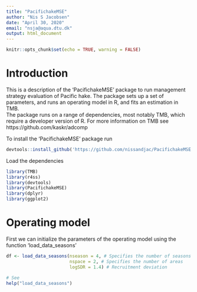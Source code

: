 ```yaml
---
title: "PacifichakeMSE"
author: "Nis S Jacobsen"
date: "April 30, 2020"
email: "nsja@aqua.dtu.dk"
output: html_document
---
```


```r
knitr::opts_chunk$set(echo = TRUE, warning = FALSE)
```
# Introduction

This is a description of the 'PacifichakeMSE' package to run management strategy evaluation of Pacific hake. The package sets up a set of parameters, and runs an operating model in R, and fits an estimation in TMB.  
The package runs on a range of dependencies, most notably TMB, which require a developer version of R. For more information on TMB see https://github.com/kaskr/adcomp

To install the 'PacifichakeMSE' package run 
```r
devtools::install_github('https://github.com/nissandjac/PacifichakeMSE')
```

Load the dependencies 
```r
library(TMB)
library(r4ss)
library(devtools)
library(PacifichakeMSE)
library(dplyr)
library(ggplot2)
```

# Operating model 

First we can initialize the parameters of the operating model using the function 'load_data_seasons'
```r

df <- load_data_seasons(nseason = 4, # Specifies the number of seasons
                        nspace = 2, # Specifies the number of areas 
                        logSDR = 1.4) # Recruitment deviation 

# See 
help("load_data_seasons")

```


